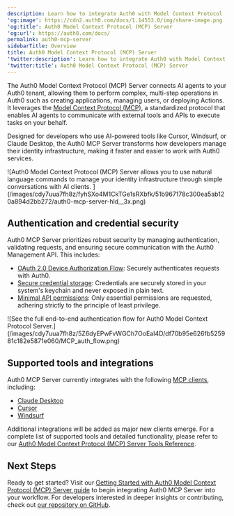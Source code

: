 ```yaml
---
description: Learn how to integrate Auth0 with Model Context Protocol (MCP).
'og:image': https://cdn2.auth0.com/docs/1.14553.0/img/share-image.png
'og:title': Auth0 Model Context Protocol (MCP) Server
'og:url': https://auth0.com/docs/
permalink: auth0-mcp-server
sidebarTitle: Overview
title: Auth0 Model Context Protocol (MCP) Server
'twitter:description': Learn how to integrate Auth0 with Model Context Protocol (MCP).
'twitter:title': Auth0 Model Context Protocol (MCP) Server
---
```

The Auth0 Model Context Protocol (MCP) Server connects AI agents to your Auth0 tenant, allowing them to perform complex, multi-step operations in Auth0 such as creating applications, managing users, or deploying Actions. It leverages the [Model Context Protocol (MCP)](https://modelcontextprotocol.io/introduction), a standardized protocol that enables AI agents to communicate with external tools and APIs to execute tasks on your behalf.

Designed for developers who use AI-powered tools like Cursor, Windsurf, or Claude Desktop, the Auth0 MCP Server transforms how developers manage their identity infrastructure, making it faster and easier to work with Auth0 services.

<Frame>![Auth0 Model Context Protocol (MCP) Server allows you to use natural language commands to manage your identity infrastructure through simple conversations with AI clients. ](/images/cdy7uua7fh8z/fyhSXo4M1CkTGe1sRXbfk/51b967178c300ea5ab120a894d2bb272/auth0-mcp-server-hld__3x.png)</Frame>

## Authentication and credential security

Auth0 MCP Server prioritizes robust security by managing authentication, validating requests, and ensuring secure communication with the Auth0 <Tooltip tip="Management API: A product to allow customers to perform administrative tasks." cta="View Glossary" href="/docs/glossary?term=Management+API">Management API</Tooltip>. This includes:

* [OAuth 2.0 Device Authorization Flow](/docs/get-started/authentication-and-authorization-flow/device-authorization-flow): Securely authenticates requests with Auth0.
* [Secure credential storage](/docs/get-started/applications/rotate-credentials): Credentials are securely stored in your system's keychain and never exposed in plain text.
* [Minimal API permissions](/docs/secure/tokens/access-tokens/management-api-access-tokens): Only essential permissions are requested, adhering strictly to the principle of least privilege.

<Frame>![See the full end-to-end authentication flow for Auth0 Model Context Protocol Server.](/images/cdy7uua7fh8z/5Z6dyEPwFvWGCh7OoEaI4D/df70b95e626fb525981c182e5871e060/MCP_auth_flow.png)</Frame>

## Supported tools and integrations

Auth0 MCP Server currently integrates with the following [MCP clients](https://modelcontextprotocol.io/clients), including:

* [Claude Desktop](https://claude.ai/download)
* [Cursor](https://www.cursor.com/downloads)
* [Windsurf](https://www.windsurf.com/editor)

Additional integrations will be added as major new clients emerge. For a complete list of supported tools and detailed functionality, please refer to our [Auth0 Model Context Protocol (MCP) Server Tools Reference](/docs/get-started/auth0-mcp-server/auth0-mcp-tools-reference).

## Next Steps

Ready to get started? Visit our [Getting Started with Auth0 Model Context Protocol (MCP) Server guide](/docs/get-started/auth0-mcp-server/getting-started-with-auth0-mcp-server) to begin integrating Auth0 MCP Server into your workflow. For developers interested in deeper insights or contributing, check out [our repository on GitHub](https://github.com/auth0/auth0-mcp-server).